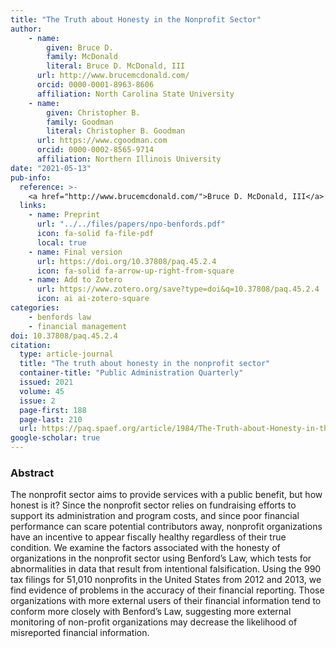 ```yaml
---
title: "The Truth about Honesty in the Nonprofit Sector"
author: 
    - name: 
        given: Bruce D.
        family: McDonald
        literal: Bruce D. McDonald, III
      url: http://www.brucemcdonald.com/
      orcid: 0000-0001-8963-8606
      affiliation: North Carolina State University
    - name: 
        given: Christopher B.
        family: Goodman
        literal: Christopher B. Goodman
      url: https://www.cgoodman.com
      orcid: 0000-0002-8565-9714
      affiliation: Northern Illinois University
date: "2021-05-13"
pub-info:
  reference: >-
    <a href="http://www.brucemcdonald.com/">Bruce D. McDonald, III</a> and <strong>Christopher B. Goodman</strong> (2021). “The Truth about Honesty in the Nonprofit Sector,” <em>Public Administration Quarterly</em> 45 (2): 188-210, doi: <a href="https://doi.org/10.37808/paq.45.2.4" target="_blank" rel="noopener noreferrer"><code>10.37808/paq.45.2.4</code></a>
  links:
    - name: Preprint
      url: "../../files/papers/npo-benfords.pdf"
      icon: fa-solid fa-file-pdf
      local: true
    - name: Final version
      url: https://doi.org/10.37808/paq.45.2.4
      icon: fa-solid fa-arrow-up-right-from-square
    - name: Add to Zotero
      url: https://www.zotero.org/save?type=doi&q=10.37808/paq.45.2.4
      icon: ai ai-zotero-square
categories:
    - benfords law
    - financial management
doi: 10.37808/paq.45.2.4
citation:
  type: article-journal
  title: "The truth about honesty in the nonprofit sector"
  container-title: "Public Administration Quarterly"
  issued: 2021
  volume: 45
  issue: 2
  page-first: 188
  page-last: 210
  url: https://paq.spaef.org/article/1984/The-Truth-about-Honesty-in-the-Nonprofit-Sector
google-scholar: true
---
```


### Abstract 
The nonprofit sector aims to provide services with a public benefit, but how honest is it? Since the nonprofit sector relies on fundraising efforts to support its administration and program costs, and since poor financial performance can scare potential contributors away, nonprofit organizations have an incentive to appear fiscally healthy regardless of their true condition. We examine the factors associated with the honesty of organizations in the nonprofit sector using Benford's Law, which tests for abnormalities in data that result from intentional falsification. Using the 990 tax filings for 51,010 nonprofits in the United States from 2012 and 2013, we find evidence of problems in the accuracy of their financial reporting. Those organizations with more external users of their financial information tend to conform more closely with Benford's Law, suggesting more external monitoring of non-profit organizations may decrease the likelihood of misreported financial information.